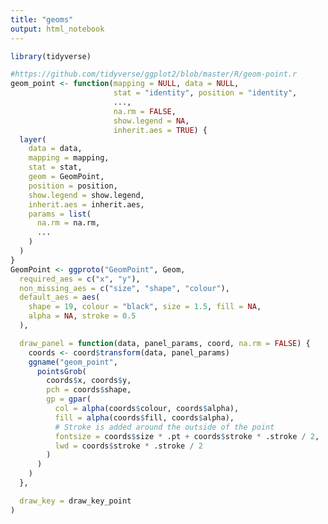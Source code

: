 ```yaml
---
title: "geoms"
output: html_notebook
---
```


```r
library(tidyverse)
```

```r
#https://github.com/tidyverse/ggplot2/blob/master/R/geom-point.r
geom_point <- function(mapping = NULL, data = NULL,
                       stat = "identity", position = "identity",
                       ...,
                       na.rm = FALSE,
                       show.legend = NA,
                       inherit.aes = TRUE) {
  layer(
    data = data,
    mapping = mapping,
    stat = stat,
    geom = GeomPoint,
    position = position,
    show.legend = show.legend,
    inherit.aes = inherit.aes,
    params = list(
      na.rm = na.rm,
      ...
    )
  )
}
GeomPoint <- ggproto("GeomPoint", Geom,
  required_aes = c("x", "y"),
  non_missing_aes = c("size", "shape", "colour"),
  default_aes = aes(
    shape = 19, colour = "black", size = 1.5, fill = NA,
    alpha = NA, stroke = 0.5
  ),

  draw_panel = function(data, panel_params, coord, na.rm = FALSE) {
    coords <- coord$transform(data, panel_params)
    ggname("geom_point",
      pointsGrob(
        coords$x, coords$y,
        pch = coords$shape,
        gp = gpar(
          col = alpha(coords$colour, coords$alpha),
          fill = alpha(coords$fill, coords$alpha),
          # Stroke is added around the outside of the point
          fontsize = coords$size * .pt + coords$stroke * .stroke / 2,
          lwd = coords$stroke * .stroke / 2
        )
      )
    )
  },

  draw_key = draw_key_point
)
```

